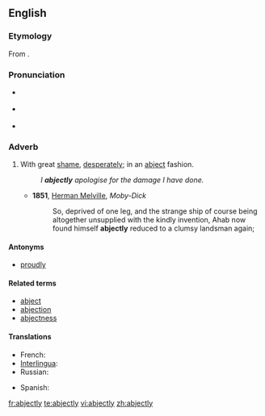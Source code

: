 {{was wotd|2010|May|25}}
==English==

===Etymology===
From {{suffix|abject|ly}}.

===Pronunciation===
* {{a|UK}} {{IPA|/abˈdʒɛktli/|/ˈabdʒɛktli/}}
* {{a|US}} {{IPA|/æbˈdʒɛkt.li/}}
* {{audio|en-us-abjectly.ogg|Audio (US)}}

===Adverb===
{{en-adv}}

# With great [[shame]], [[desperately]]; in an [[abject]] fashion.
#: ''I '''abjectly''' apologise for the damage I have done.''
#* '''1851''', [[w:Herman Melville|Herman Melville]], ''Moby-Dick''
#*: So, deprived of one leg, and the strange ship of course being altogether unsupplied with the kindly invention, Ahab now found himself '''abjectly''' reduced to a clumsy landsman again;

====Antonyms====
* {{qualifier|somewhat}} [[proudly]]

====Related terms====
* [[abject]]
* [[abjection]]
* [[abjectness]]

====Translations====
{{trans-top|with great shame, desperately; in an abject fashion}}
* French: {{t|fr|abjectement}}
* [[Interlingua]]: {{t|ia|abjectemente}}
* Russian: {{t|ru|смиренно}}
{{trans-mid}}
* Spanish: {{t|es|abyectamente}}
{{trans-bottom}}

[[fr:abjectly]]
[[te:abjectly]]
[[vi:abjectly]]
[[zh:abjectly]]